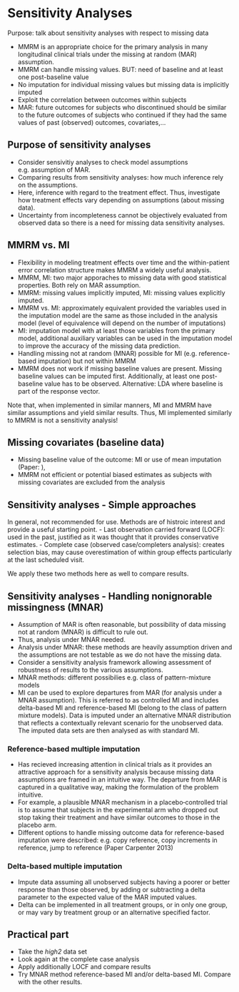# Sensitivity Analyses

Purpose: talk about sensitivity analyses with respect to missing data

- MMRM is an appropriate choice for the primary analysis in many longitudinal clinical trials under the missing at random (MAR) assumption.
- MMRM can handle missing values. BUT: need of baseline and at least one post-baseline value
- No imputation for individual missing values but missing data is implicitly imputed
- Exploit the correlation between outcomes within subjects
- MAR: future outcomes for subjects who discontinued should be similar to the future outcomes of subjects who continued if they had the same values of past (observed) outcomes, covariates,...

## Purpose of sensitivity analyses
- Consider sensivitiy analyses to check model assumptions e.g. assumption of MAR.
- Comparing results from sensitivity analyses: how much inference rely on the assumptions.
- Here, inference with regard to the treatment effect. Thus, investigate how treatment effects vary depending on assumptions (about missing data).
- Uncertainty from incompleteness cannot be objectively evaluated from observed data so there is a need for missing data sensitivity analyses.

## MMRM vs. MI
- Flexibility in modeling treatment effects over time and the within-patient error correlation structure makes MMRM a widely useful analysis.
- MMRM, MI: two major apporaches to missing data with good statistical properties. Both rely on MAR assumption.
- MMRM: missing values implicitly imputed, MI: missing values explicitly imputed.
- MMRM vs. MI: approximately equivalent provided the variables used in the imputation model are the same as those included in the analysis model (level of equivalence will depend on the number of imputations)
- MI: imputation model with at least those variables from the primary model, additional auxiliary variables can be used in the imputation model to improve the accuracy of the missing data prediction.
- Handling missing not at random (MNAR) possible for MI (e.g. reference-based imputation) but not within MMRM 
- MMRM does not work if missing baseline values are present. Missing baseline values can be imputed first. Additionally, at least one post-baseline value has to be observed. Alternative: LDA where baseline is part of the response vector.

Note that, when implemented in similar manners, MI and MMRM have similar assumptions and yield similar results. Thus, MI implemented similarly to MMRM is not a sensitivity analysis!

## Missing covariates (baseline data)
- Missing baseline value of the outcome: MI or use of mean imputation (Paper: ), 
- MMRM not efficient or potential biased estimates as subjects with missing covariates are excluded from the analysis 

## Sensitivity analyses - Simple approaches
In general, not recommended for use. Methods are of histroic interest and provide a useful starting point.
- Last observation carried forward (LOCF): used in the past, justified as it was thought that it provides conservative estimates.
- Complete case (observed case/completers analysis): creates selection bias, may cause overestimation of within group effects particularly at the last scheduled visit.

We apply these two methods here as well to compare results.

## Sensitivity analyses - Handling nonignorable missingness (MNAR)
- Assumption of MAR is often reasonable, but possibility of data missing not at random (MNAR) is difficult to rule out.
- Thus, analysis under MNAR needed.
- Analysis under MNAR: these methods are heavily assumption driven and the assumptions are not testable as we do not have the missing data.
- Consider a sensitivity analysis framework allowing assessment of robustness of results to the various assumptions.
- MNAR methods: different possibilies e.g. class of pattern-mixture models
- MI can be used to explore departures from MAR (for analysis under a MNAR assumption). This is referred to as controlled MI and includes delta-based MI and reference-based MI (belong to the class of pattern mixture models). Data is imputed under an alternative MNAR distribution that reflects a contextually relevant scenario for the unobserved data. The imputed data sets are then analysed as with standard MI. 

### Reference-based multiple imputation
- Has recieved increasing attention in clinical trials as it provides an attractive approach for a sensitivity analysis because missing data assumptions are framed in an intuitive way. The departure from MAR is captured in a qualitative way, making the formulation of the problem intuitive.
- For example, a plausible MNAR mechanism in a placebo‐controlled trial is to assume that subjects in the experimental arm who dropped out stop taking their treatment and have similar outcomes to those in the placebo arm.
- Different options to handle missing outcome data for reference-based imputation were described: e.g. copy reference, copy increments in reference, jump to reference (Paper Carpenter 2013)

### Delta-based multiple imputation
- Impute data assuming all unobserved subjects having a poorer or better response than those observed, by adding or subtracting a delta parameter to the expected value of the MAR imputed values. 
- Delta can be implemented in all treatment groups, or in only one group, or may vary by treatment group or an alternative specified factor.

## Practical part
- Take the *high2* data set
- Look again at the complete case analysis
- Apply additionally LOCF and compare results
- Try MNAR method reference-based MI and/or delta-based MI. Compare with the other results.
